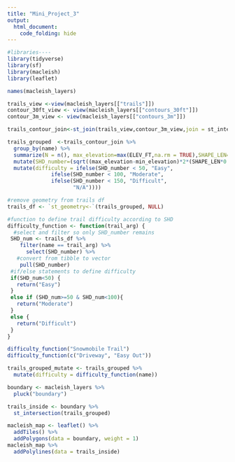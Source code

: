 ```yaml
---
title: "Mini_Project_3"
output: 
  html_document:
    code_folding: hide
---
```


```r
#libraries----
library(tidyverse)
library(sf)
library(macleish)
library(leaflet)
```

```r
names(macleish_layers)

trails_view <-view(macleish_layers[["trails"]])
contour_30ft_view <- view(macleish_layers[["contours_30ft"]])
contour_3m_view <- view(macleish_layers[["contours_3m"]])
```

```r
trails_contour_join<-st_join(trails_view,contour_3m_view,join = st_intersects,left=TRUE)
```

```r
trails_grouped  <-trails_contour_join %>%
  group_by(name) %>%
  summarize(N = n(), max_elevation=max(ELEV_FT,na.rm = TRUE),SHAPE_LEN=sum(SHAPE_LEN,na.rm = TRUE),min_elevation=min(ELEV_FT,na.rm = TRUE)) %>% 
  mutate(SHD_number=(sqrt((max_elevation-min_elevation)*2*(SHAPE_LEN*0.000189394))))%>% 
  mutate(difficulty = ifelse(SHD_number < 50, "Easy",
              ifelse(SHD_number < 100, "Moderate", 
              ifelse(SHD_number < 150, "Difficult",
                     "N/A"))))
```

```r
#remove geometry from trails df
trails_df <- `st_geometry<-`(trails_grouped, NULL)

#function to define trail difficulty according to SHD
difficulty_function <- function(trail_arg) {
  #select and filter so only SHD_number remains
 SHD_num <- trails_df %>%
    filter(name == trail_arg) %>% 
      select(SHD_number) %>% 
   #convert from tibble to vector
    pull(SHD_number)
 #if/else statements to define difficulty
 if(SHD_num<50) {
   return("Easy")
 }
 else if (SHD_num>=50 & SHD_num<100){
   return("Moderate")
 }
 else {
   return("Difficult")
 }
}

difficulty_function("Snowmobile Trail")
difficulty_function(c("Driveway", "Easy Out"))

trails_grouped_mutate <- trails_grouped %>% 
  mutate(difficulty = difficulty_function(name))
```

```r

boundary <- macleish_layers %>%
  pluck("boundary")

trails_inside <- boundary %>%
  st_intersection(trails_grouped)

macleish_map <- leaflet() %>%
  addTiles() %>%
  addPolygons(data = boundary, weight = 1)
macleish_map %>%
  addPolylines(data = trails_inside)
```














